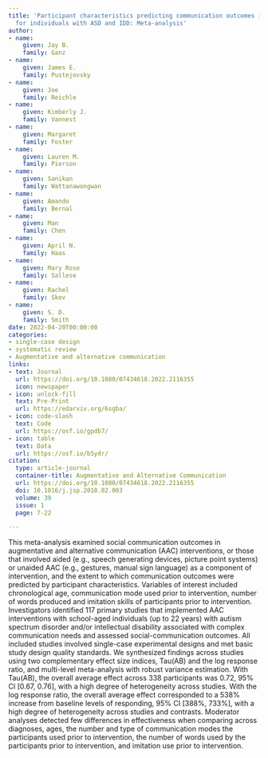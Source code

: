 ```yaml
---
title: 'Participant characteristics predicting communication outcomes in AAC implementation
  for individuals with ASD and IDD: Meta-analysis'
author:
- name:
    given: Jay B.
    family: Ganz
- name:
    given: James E.
    family: Pustejovsky
- name:
    given: Joe
    family: Reichle
- name:
    given: Kimberly J.
    family: Vannest
- name:
    given: Margaret
    family: Foster
- name:
    given: Lauren M.
    family: Pierson
- name:
    given: Sanikan
    family: Wattanawongwan
- name:
    given: Amando
    family: Bernal
- name:
    given: Man
    family: Chen
- name:
    given: April N.
    family: Haas
- name:
    given: Mary Rose
    family: Sallese
- name:
    given: Rachel
    family: Skov
- name:
    given: S. D.
    family: Smith
date: 2022-04-20T00:00:00
categories:
- single-case design
- systematic review
- Augmentative and alternative communication
links:
- text: Journal
  url: https://doi.org/10.1080/07434618.2022.2116355
  icon: newspaper
- icon: unlock-fill
  text: Pre-Print
  url: https://edarxiv.org/6sgba/
- icon: code-slash
  text: Code
  url: https://osf.io/gpdb7/
- icon: table
  text: Data
  url: https://osf.io/b5ydr/
citation:
  type: article-journal
  container-title: Augmentative and Alternative Communication
  url: https://doi.org/10.1080/07434618.2022.2116355
  doi: 10.1016/j.jsp.2018.02.003
  volume: 39
  issue: 1
  page: 7-22

---
```


This meta-analysis examined social communication outcomes in augmentative and alternative communication (AAC) interventions, or those that involved aided (e.g., speech generating devices, picture point systems) or unaided AAC (e.g., gestures, manual sign language) as a component of intervention, and the extent to which communication outcomes were predicted by participant characteristics. Variables of interest included chronological age, communication mode used prior to intervention, number of words produced and imitation skills of participants prior to intervention. Investigators identified 117 primary studies that implemented AAC interventions with school-aged individuals (up to 22 years) with autism spectrum disorder and/or intellectual disability associated with complex communication needs and assessed social-communication outcomes. All included studies involved single-case experimental designs and met basic study design quality standards. We synthesized findings across studies using two complementary effect size indices, Tau(AB) and the log response ratio, and multi-level meta-analysis with robust variance estimation. With Tau(AB), the overall average effect across 338 participants was 0.72, 95% CI [0.67, 0.76], with a high degree of heterogeneity across studies. With the log response ratio, the overall average effect corresponded to a 538% increase from baseline levels of responding, 95% CI [388%, 733%], with a high degree of heterogeneity across studies and contrasts. Moderator analyses detected few differences in effectiveness when comparing across diagnoses, ages, the number and type of communication modes the participants used prior to intervention, the number of words used by the participants prior to intervention, and imitation use prior to intervention.


